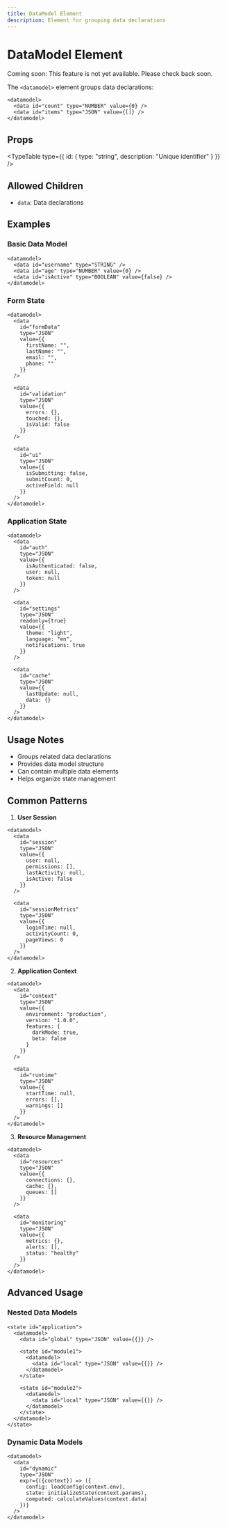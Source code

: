 ```yaml
---
title: DataModel Element
description: Element for grouping data declarations
---
```



# DataModel Element

<Banner className="bg-blue-500 text-white rounded-lg">Coming soon: This feature is not yet available. Please check back soon.</Banner>

The `<datamodel>` element groups data declarations:

```mdx
<datamodel>
  <data id="count" type="NUMBER" value={0} />
  <data id="items" type="JSON" value={[]} />
</datamodel>
```

## Props

<TypeTable type={{
    id: {
      type: "string",
      description: "Unique identifier"
    }
  }} />

## Allowed Children

- `data`: Data declarations

## Examples

### Basic Data Model

```mdx
<datamodel>
  <data id="username" type="STRING" />
  <data id="age" type="NUMBER" value={0} />
  <data id="isActive" type="BOOLEAN" value={false} />
</datamodel>
```

### Form State

```mdx
<datamodel>
  <data 
    id="formData"
    type="JSON"
    value={{
      firstName: "",
      lastName: "",
      email: "",
      phone: ""
    }}
  />
  
  <data 
    id="validation"
    type="JSON"
    value={{
      errors: {},
      touched: {},
      isValid: false
    }}
  />
  
  <data 
    id="ui"
    type="JSON"
    value={{
      isSubmitting: false,
      submitCount: 0,
      activeField: null
    }}
  />
</datamodel>
```

### Application State

```mdx
<datamodel>
  <data 
    id="auth"
    type="JSON"
    value={{
      isAuthenticated: false,
      user: null,
      token: null
    }}
  />
  
  <data 
    id="settings"
    type="JSON"
    readonly={true}
    value={{
      theme: "light",
      language: "en",
      notifications: true
    }}
  />
  
  <data 
    id="cache"
    type="JSON"
    value={{
      lastUpdate: null,
      data: {}
    }}
  />
</datamodel>
```

## Usage Notes

- Groups related data declarations
- Provides data model structure
- Can contain multiple data elements
- Helps organize state management

## Common Patterns

1. **User Session**
```mdx
<datamodel>
  <data 
    id="session"
    type="JSON"
    value={{
      user: null,
      permissions: [],
      lastActivity: null,
      isActive: false
    }}
  />
  
  <data 
    id="sessionMetrics"
    type="JSON"
    value={{
      loginTime: null,
      activityCount: 0,
      pageViews: 0
    }}
  />
</datamodel>
```

2. **Application Context**
```mdx
<datamodel>
  <data 
    id="context"
    type="JSON"
    value={{
      environment: "production",
      version: "1.0.0",
      features: {
        darkMode: true,
        beta: false
      }
    }}
  />
  
  <data 
    id="runtime"
    type="JSON"
    value={{
      startTime: null,
      errors: [],
      warnings: []
    }}
  />
</datamodel>
```

3. **Resource Management**
```mdx
<datamodel>
  <data 
    id="resources"
    type="JSON"
    value={{
      connections: {},
      cache: {},
      queues: []
    }}
  />
  
  <data 
    id="monitoring"
    type="JSON"
    value={{
      metrics: {},
      alerts: [],
      status: "healthy"
    }}
  />
</datamodel>
```

## Advanced Usage

### Nested Data Models

```mdx
<state id="application">
  <datamodel>
    <data id="global" type="JSON" value={{}} />
    
    <state id="module1">
      <datamodel>
        <data id="local" type="JSON" value={{}} />
      </datamodel>
    </state>
    
    <state id="module2">
      <datamodel>
        <data id="local" type="JSON" value={{}} />
      </datamodel>
    </state>
  </datamodel>
</state>
```

### Dynamic Data Models

```mdx
<datamodel>
  <data 
    id="dynamic"
    type="JSON"
    expr={({context}) => ({
      config: loadConfig(context.env),
      state: initializeState(context.params),
      computed: calculateValues(context.data)
    })}
  />
</datamodel>
